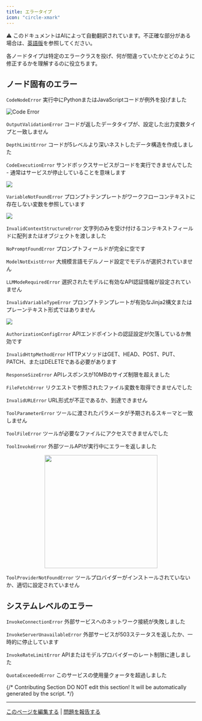 ```yaml
---
title: エラータイプ
icon: "circle-xmark"
---
```


<Note> ⚠️ このドキュメントはAIによって自動翻訳されています。不正確な部分がある場合は、[英語版](/en/documentation/pages/debug/error-type)を参照してください。</Note>


各ノードタイプは特定のエラークラスを投げ、何が間違っていたかとどのように修正するかを理解するのに役立ちます。

## ノード固有のエラー

<Tabs>
<Tab title="Code" icon="code">

`CodeNodeError`
<Info>実行中にPythonまたはJavaScriptコードが例外を投げました</Info>

![Code Error](https://assets-docs.dify.ai/2024/12/c86b11af7f92368180ea1bac38d77083.png)

`OutputValidationError`
<Info>コードが返したデータタイプが、設定した出力変数タイプと一致しません</Info>

`DepthLimitError`
<Info>コードが5レベルより深いネストしたデータ構造を作成しました</Info>

`CodeExecutionError`
<Info>サンドボックスサービスがコードを実行できませんでした - 通常はサービスが停止していることを意味します</Info>

![](https://assets-docs.dify.ai/2024/12/ab8cae01a590b037017dfe9ea4dbbb8b.png)

</Tab>
<Tab title="LLM" icon="brain">

`VariableNotFoundError`
<Info>プロンプトテンプレートがワークフローコンテキストに存在しない変数を参照しています</Info>

![](https://assets-docs.dify.ai/2024/12/f20c5fbde345144de6183374ab277662.png)

`InvalidContextStructureError`
<Info>文字列のみを受け付けるコンテキストフィールドに配列またはオブジェクトを渡しました</Info>

`NoPromptFoundError`
<Info>プロンプトフィールドが完全に空です</Info>

`ModelNotExistError`
<Info>大規模言語モデルノード設定でモデルが選択されていません</Info>

`LLMModeRequiredError`
<Info>選択されたモデルに有効なAPI認証情報が設定されていません</Info>

`InvalidVariableTypeError`
<Info>プロンプトテンプレートが有効なJinja2構文またはプレーンテキスト形式ではありません</Info>

![](https://assets-docs.dify.ai/2024/12/9882f7a5ee544508ba11b51fb469a911.png)

</Tab>
<Tab title="HTTP Request" icon="globe">

`AuthorizationConfigError`
<Info>APIエンドポイントの認証設定が欠落しているか無効です</Info>

`InvalidHttpMethodError`
<Info>HTTPメソッドはGET、HEAD、POST、PUT、PATCH、またはDELETEである必要があります</Info>

`ResponseSizeError`
<Info>APIレスポンスが10MBのサイズ制限を超えました</Info>

`FileFetchError`
<Info>リクエストで参照されたファイル変数を取得できませんでした</Info>

`InvalidURLError`
<Info>URL形式が不正であるか、到達できません</Info>

</Tab>
<Tab title="Tool" icon="wrench">

`ToolParameterError`
<Info>ツールに渡されたパラメータが予期されるスキーマと一致しません</Info>

`ToolFileError`
<Info>ツールが必要なファイルにアクセスできませんでした</Info>

`ToolInvokeError`
<Info>外部ツールAPIが実行中にエラーを返しました</Info>

<p align="center">
<img src="https://assets-docs.dify.ai/2024/12/84af0831b7cb23e64159dfbba80e9b28.jpg" width="300" />
</p>

`ToolProviderNotFoundError`
<Info>ツールプロバイダーがインストールされていないか、適切に設定されていません</Info>

</Tab>
</Tabs>

## システムレベルのエラー

`InvokeConnectionError`
<Info>外部サービスへのネットワーク接続が失敗しました</Info>

`InvokeServerUnavailableError` 
<Info>外部サービスが503ステータスを返したか、一時的に停止しています</Info>

`InvokeRateLimitError`
<Info>APIまたはモデルプロバイダーのレート制限に達しました</Info>

`QuotaExceededError`
<Info>このサービスの使用量クォータを超過しました</Info>

{/*
Contributing Section
DO NOT edit this section!
It will be automatically generated by the script.
*/}

---

[このページを編集する](https://github.com/langgenius/dify-docs/edit/main/ja-jp/documentation/pages/debug/error-type.mdx) | [問題を報告する](https://github.com/langgenius/dify-docs/issues/new?template=docs.yml)

